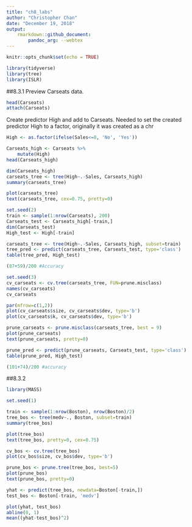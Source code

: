 ```yaml
---
title: "ch8_labs"
author: "Christopher Chan"
date: "December 19, 2018"
output:
    rmarkdown::github_document:
        pandoc_arg: --webtex
---
```


```r
knitr::opts_chunk$set(echo = TRUE)
```

```r
library(tidyverse)
library(tree)
library(ISLR)
```

##8.3.1
Preview Carseats data.
```r
head(Carseats)
attach(Carseats)
```

Create predictor High and add to Carseats. Needed to set the created predictor High to a factor, originally it was created as a chr
```r
High <- as.factor(ifelse(Sales<=8, 'No', 'Yes'))

Carseats_high <- Carseats %>%
    mutate(High)
head(Carseats_high)
```

```r
dim(Carseats_high)
carseats_tree <- tree(High~.-Sales, Carseats_high)
summary(carseats_tree)
```

```r
plot(carseats_tree)
text(carseats_tree, cex=0.75, pretty=0)
```




```r
set.seed(2)
train <- sample(1:nrow(Carseats), 200)
Carseats_test <- Carseats_high[-train,]
dim(Carseats_test)
High_test <- High[-train]

carseats_tree <- tree(High~.-Sales, Carseats_high, subset=train)
tree_pred <- predict(carseats_tree, Carseats_test, type='class')
table(tree_pred, High_test)

(87+59)/200 #Accuracy
```

```r
set.seed(3)
cv_carseats <- cv.tree(carseats_tree, FUN=prune.misclass)
names(cv_carseats)
cv_carseats
```

```r
par(mfrow=c(1,2))
plot(cv_carseats$size, cv_carseats$dev, type='b')
plot(cv_carseats$k, cv_carseats$dev, type='b')
```

```r
prune_carseats <- prune.misclass(carseats_tree, best = 9)
plot(prune_carseats)
text(prune_carseats, pretty=0)
```

```r
prune_pred <- predict(prune_carseats, Carseats_test, type='class')
table(prune_pred, High_test)

(101+74)/200 #accuracy
```

##8.3.2
```r
library(MASS)
```

```r
set.seed(1)

train <- sample(1:nrow(Boston), nrow(Boston)/2)
tree_bos <- tree(medv~., Boston, subset=train)
summary(tree_bos)
```

```r
plot(tree_bos)
text(tree_bos, pretty=0, cex=0.75)
```

```r
cv_bos <- cv.tree(tree_bos)
plot(cv_bos$size, cv_bos$dev, type='b')
```

```r
prune_bos <- prune.tree(tree_bos, best=5)
plot(prune_bos)
text(prune_bos, pretty=0)
```

```r
yhat <- predict(tree_bos, newdata=Boston[-train,])
test_bos <- Boston[-train, 'medv'] 

plot(yhat, test_bos)
abline(0, 1)
mean((yhat-test_bos)^2)
```





























